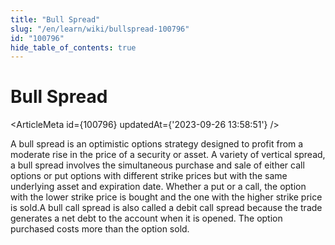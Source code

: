 ```yaml
---
title: "Bull Spread"
slug: "/en/learn/wiki/bullspread-100796"
id: "100796"
hide_table_of_contents: true
---
```



# Bull Spread

<ArticleMeta id={100796} updatedAt={'2023-09-26 13:58:51'} />
<div className='border-solid border-b border-t-0 my-4 border-[var(--ifm-color-gray-300)]' />

A bull spread is an optimistic options strategy designed to profit from a moderate rise in the price of a security or asset. A variety of vertical spread, a bull spread involves the simultaneous purchase and sale of either call options or put options with different strike prices but with the same underlying asset and expiration date. Whether a put or a call, the option with the lower strike price is bought and the one with the higher strike price is sold.A bull call spread is also called a debit call spread because the trade generates a net debt to the account when it is opened. The option purchased costs more than the option sold.
